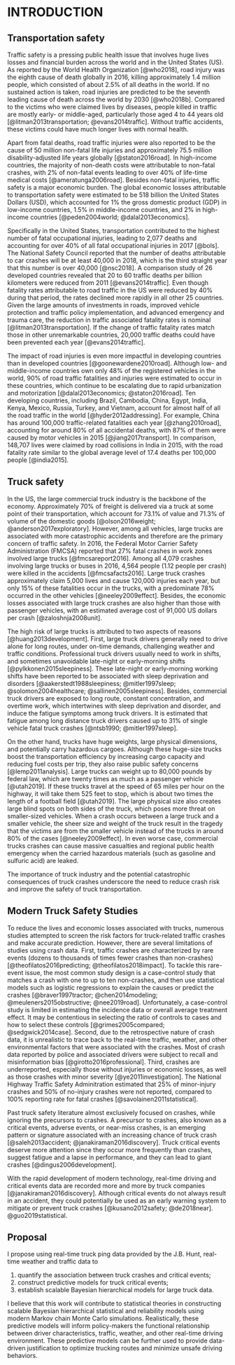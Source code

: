 INTRODUCTION
============

Transportation safety
---------------------

Traffic safety is a pressing public health issue that involves huge lives losses and financial burden across the world and in the United States (US). 
As reported by the World Health Organization [@who2018], road injury was the eighth cause of death globally in 2016, killing approximately 1.4 million people, which consisted of about 2.5% of all deaths in the world. 
If no sustained action is taken, road injuries are predicted to be the seventh leading cause of death across the world by 2030 [@who2018b]. 
Compared to the victims who were claimed lives by diseases, people killed in traffic are mostly   early- or middle-aged, particularly those aged 4 to 44 years old [@litman2013transportation; @evans2014traffic].
Without traffic accidents, these victims could have much longer lives with normal health.


Apart from fatal deaths, road traffic injuries were also reported to be the cause of 50 million non-fatal life injuries and approximately 75.5 million disability-adjusted life years globally [@staton2016road].
In high-income countries, the majority of non-death costs were attributable to non-fatal crashes, with 2% of non-fatal events leading to over 40% of life-time medical costs [@ameratunga2006road].
Besides non-fatal injuries, traffic safety is a major economic burden. 
The global economic losses attributable to transportation safety were estimated to be 518 billion the United States Dollars (USD), which accounted for 1% the gross domestic product (GDP) in low-income countries, 1.5% in middle-income countries, and 2% in high-income countries [@peden2004world; @dalal2013economics]. 


Specifically in the United States, transportation contributed to the highest number of fatal occupational injuries, leading to 2,077 deaths and accounting for over 40% of all fatal occupational injuries in 2017 [@bols]. 
The National Safety Council reported that the number of deaths attributable to car crashes will be at least 40,000 in 2018, which is the third straight year that this number is over 40,000 [@nsc2018]. 
A comparison study of 26 developed countries revealed that 20 to 60 traffic deaths per billion kilometers were reduced from 2011 [@evans2014traffic]. 
Even though fatality rates attributable to road traffic in the US were reduced by 40% during that period, the rates declined more rapidly in all other 25 countries.
Given the large amounts of investments in roads, improved vehicle protection and traffic policy implementation, and advanced emergency and trauma care, the reduction in traffic associated fatality rates is nominal [@litman2013transportation].
If the change of traffic fatality rates match those in other unremarkable countries, 20,000 traffic deaths could have been prevented each year [@evans2014traffic].


The impact of road injuries is even more impactful in developing countries than in developed countries [@goonewardene2010road].
Although low- and middle-income countries own only 48% of the registered vehicles in the world, 90% of road traffic fatalities and injuries were estimated to occur in these countries, which continue to be escalating due to rapid urbanization and motorization [@dalal2013economics; @staton2016road].
Ten developing countries, including Brazil, Cambodia, China, Egypt, India, Kenya, Mexico, Russia, Turkey, and Vietnam, account for almost half of all the road traffic in the world [@hyder2012addressing]. 
For example, China has around 100,000 traffic-related fatalities each year [@zhang2010road], accounting for around 80% of all accidental deaths, with 87% of them were caused by motor vehicles in 2015 [@jiang2017transport]. 
In comparison, 148,707 lives were claimed by road collisions in India in 2015, with the road fatality rate similar to the global average level of 17.4 deaths per 100,000 people [@india2015].



Truck safety
------------

In the US, the large commercial truck industry is the backbone of the economy. Approximately 70% of freight is delivered via a truck at some point of their transportation, which account for 73.1% of value and 71.3% of volume of the domestic goods [@olson2016weight; @anderson2017exploratory]. 
However, among all vehicles, large trucks are associated with more catastrophic accidents and therefore are the primary concern of traffic safety. In 2016, the Federal Motor Carrier Safety Administration (FMCSA) reported that 27% fatal crashes in work zones involved large trucks [@fmcsareport2016]. Among all 4,079 crashes involving large trucks or buses in 2016, 4,564 people (1.12 people per crash) were killed in the accidents [@fmcsafacts2016]. Large truck crashes approximately claim 5,000 lives and cause 120,000 injuries each year, but only 15% of these fatalities occur in the trucks, with a predominate 78% occurred in the other vehicles [@neeley2009effect]. Besides, the economic losses associated with large truck crashes are also higher than those with passenger vehicles, with an estimated average cost of 91,000 US dollars per crash [@zaloshnja2008unit]. 

The high risk of large trucks is attributed to two aspects of reasons [@huang2013development]. First, large truck drivers generally need to drive alone for long routes, under on-time demands, challenging weather and traffic conditions. Professional truck drivers usually need to work in shifts, and sometimes unavoidable late-night or early-morning shifts [@pylkkonen2015sleepiness]. These late-night or early-morning working shifts have been reported to be associated with sleep deprivation and disorders [@aakerstedt1988sleepiness; @mitler1997sleep; @solomon2004healthcare; @sallinen2005sleepiness]. Besides, commercial truck drivers are exposed to long route, constant concentration, and overtime work, which intertwines with sleep deprivation and disorder, and induce the fatigue symptoms among truck drivers.  It is estimated that fatigue among long distance truck drivers caused up to 31% of single vehicle fatal truck crashes [@ntsb1990; @mitler1997sleep]. 

On the other hand, trucks have huge weights, large physical dimensions, and potentially carry hazardous cargoes. Although these huge-size trucks boost the transportation efficiency by increasing cargo capacity and reducing fuel costs per trip, they also raise public safety concerns [@lemp2011analysis]. Large trucks can weight up to 80,000 pounds by federal law, which are twenty times as much as a passenger vehicle [@utah2019]. If these trucks travel at the speed of 65 miles per hour on the highway, it will take them 525 feet to stop, which is about two times the length of a football field [@utah2019]. The large physical size also creates large blind spots on both sides of the truck, which poses more threat on smaller-sized vehicles. When a crash occurs between a large truck and a smaller vehicle, the sheer size and weight of the truck result in the tragedy that the victims are from the smaller vehicle instead of the trucks in around 80% of the cases [@neeley2009effect]. In even worse case, commercial trucks crashes can cause massive casualties and regional public health emergency when the carried hazardous materials (such as gasoline and sulfuric acid) are leaked.

The importance of truck industry and the potential catastrophic consequences of truck crashes underscore the need to reduce crash risk and improve the safety of truck transportation.


Modern Truck Safety Studies
---------------------------

To reduce the lives and economic losses associated with trucks, numerous studies attempted to screen the risk factors for truck-related traffic crashes and make accurate prediction. However, there are several limitations of studies using crash data. First, traffic crashes are characterized by rare events (dozens to thousands of times fewer crashes than non-crashes) [@theofilatos2016predicting; @theofilatos2018impact]. To tackle this rare-event issue, the most common study design is a case-control study that matches a crash with one to up to ten non-crashes, and then use statistical models such as logistic regressions to explain the causes or predict the crashes [@braver1997tractor; @chen2014modeling; @meuleners2015obstructive; @nee2019road]. Unfortunately, a case-control study is limited in estimating the incidence data or overall average treatment effect. It may be contentious in selecting the ratio of controls to cases and how to select these controls [@grimes2005compared; @sedgwick2014case]. Second, due to the retrospective nature of crash data, it is unrealistic to trace back to the real-time traffic, weather, and other environmental factors that were associated with the crashes. Most of crash data reported by police and associated drivers were subject to recall and misinformation bias [@girotto2016professional]. Third, crashes are underreported, especially those without injuries or economic losses, as well as those crashes with minor severity [@ye2011investigation]. The National Highway Traffic Safety Adminitration estimated that 25% of minor-injury crashes and 50% of no-injury crashes were not reported, compared to 100% reporting rate for fatal crashes [@savolainen2011statistical].

Past truck safety literature almost exclusively focused on crashes, while ignoring the precursors to crashes. A precursor to crashes, also known as a critical events, adverse events, or near-miss crashes, is an emerging pattern or signature associated with an increasing chance of truck crash [@saleh2013accident; @janakiraman2016discovery]. Truck critical events deserve more attention since they occur more frequently than crashes, suggest fatigue and a lapse in performance, and they can lead to giant crashes [@dingus2006development]. 

With the rapid development of modern technology, real-time driving and critical events data are recorded more and more by truck companies [@janakiraman2016discovery]. Although critical events do not always result in an accident, they could potentially be used as an early warning system to mitigate or prevent truck crashes [@kusano2012safety; @de2018near]. \hl{More description on this part.} @guo2019statistical.


## Proposal

I propose using real-time truck ping data provided by the J.B. Hunt, real-time weather and traffic data to


1) quantify the association between truck crashes and critical events;
2) construct predictive models for truck critical events;
3) establish scalable Bayesian hierarchical models for large truck data.


I believe that this work will contribute to statistical theories in constructing scalable Bayesian hierarchical statistical and reliability models using modern Markov chain Monte Carlo simulations. Realistically, these predictive models will inform policy-makers the functional relationship between driver characteristics, traffic, weather, and other real-time driving environment. These predictive models can be further used to provide data-driven justification to optimize trucking routes and minimize unsafe driving behaviors.